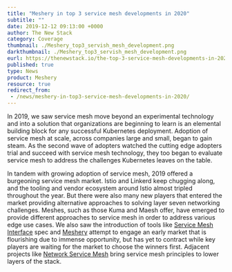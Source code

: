 ```yaml
---
title: "Meshery in top 3 service mesh developments in 2020"
subtitle: ""
date: 2019-12-12 09:13:00 +0000
author: The New Stack
category: Coverage
thumbnail: ./Meshery_top3_servish_mesh_development.png
darkthumbnail: ./Meshery_top3_servish_mesh_development.png
eurl: https://thenewstack.io/the-top-3-service-mesh-developments-in-2020/
published: true
type: News
product: Meshery
resource: true
redirect_from:
 - /news/meshery-in-top3-service-mesh-developments-in-2020/
---
```



<NewsWrapper>

In 2019, we saw service mesh move beyond an experimental technology and into a solution that organizations are beginning to learn is an elemental building block for any successful Kubernetes deployment. Adoption of service mesh at scale, across companies large and small, began to gain steam. As the second wave of adopters watched the cutting edge adopters trial and succeed with service mesh technology, they too began to evaluate service mesh to address the challenges Kubernetes leaves on the table.
<br/>

In tandem with growing adoption of service mesh, 2019 offered a burgeoning service mesh market. Istio and Linkerd keep chugging along, and the tooling and vendor ecosystem around Istio almost tripled throughout the year. But there were also many new players that entered the market providing alternative approaches to solving layer seven networking challenges. Meshes, such as those Kuma and Maesh offer, have emerged to provide different approaches to service mesh in order to address various edge use cases. We also saw the introduction of tools like [Service Mesh Interface](https://smi-spec.io/) spec and [Meshery](https://layer5.io/meshery/) attempt to engage an early market that is flourishing due to immense opportunity, but has yet to contract while key players are waiting for the market to choose the winners first. Adjacent projects like [Network Service Mesh](https://networkservicemesh.io/) bring service mesh principles to lower layers of the stack.
<br/>


</NewsWrapper>
